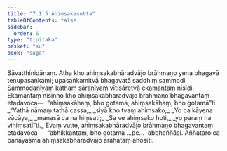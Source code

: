 ```yaml
---
title: "7.1.5 Ahiṃsakasutta"
tableOfContents: false
sidebar:
  order: 6
type: "tipitaka"
basket: "su"
book: "saga"
---
```



<DynamicBreadcrumb />

<Division number="191" book="saga">

<Paragraph number="1159" book="saga">
Sāvatthinidānaṃ. Atha kho ahiṃsakabhāradvājo brāhmaṇo yena bhagavā tenupasaṅkami; upasaṅkamitvā bhagavatā saddhiṃ sammodi. Sammodanīyaṃ kathaṃ sāraṇīyaṃ vītisāretvā ekamantaṃ nisīdi. Ekamantaṃ nisinno kho ahiṃsakabhāradvājo brāhmaṇo bhagavantaṃ etadavoca—  “ahiṃsakāhaṃ, bho gotama, ahiṃsakāhaṃ, bho gotamā”ti.
</Paragraph>

<Paragraph number="1160" type="verses" book="saga">
_“Yathā nāmaṃ tathā cassa,_  
_siyā kho tvaṃ ahiṃsako;_  
_Yo ca kāyena vācāya,_  
_manasā ca na hiṃsati;_  
_Sa ve ahiṃsako hoti,_  
_yo paraṃ na vihiṃsatī”ti._  

</Paragraph>

<Paragraph number="1161" book="saga">
Evaṃ vutte, ahiṃsakabhāradvājo brāhmaṇo bhagavantaṃ etadavoca—  “abhikkantaṃ, bho gotama …pe…  abbhaññāsi. Aññataro ca panāyasmā ahiṃsakabhāradvājo arahataṃ ahosīti.
</Paragraph>
</Division>